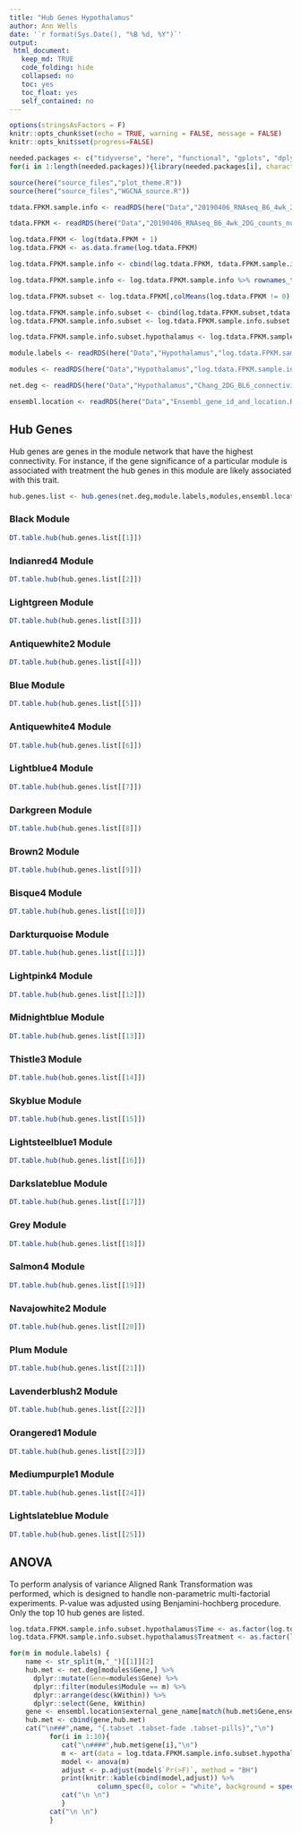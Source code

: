 ```yaml
---
title: "Hub Genes Hypothalamus"
author: Ann Wells
date: '`r format(Sys.Date(), "%B %d, %Y")`'
output:
 html_document:
   keep_md: TRUE
   code_folding: hide
   collapsed: no
   toc: yes
   toc_float: yes
   self_contained: no
---
```


```r
options(stringsAsFactors = F)
knitr::opts_chunk$set(echo = TRUE, warning = FALSE, message = FALSE)
knitr::opts_knit$set(progress=FALSE)

needed.packages <- c("tidyverse", "here", "functional", "gplots", "dplyr", "GeneOverlap", "R.utils", "reshape2","magrittr","data.table", "RColorBrewer","preprocessCore", "ARTool","emmeans", "phia", "gProfileR", "WGCNA", "xtable", "pander", "kableExtra","downloadthis")
for(i in 1:length(needed.packages)){library(needed.packages[i], character.only = TRUE)}

source(here("source_files","plot_theme.R"))
source(here("source_files","WGCNA_source.R"))
```

```r
tdata.FPKM.sample.info <- readRDS(here("Data","20190406_RNAseq_B6_4wk_2DG_counts_phenotypes.RData"))

tdata.FPKM <- readRDS(here("Data","20190406_RNAseq_B6_4wk_2DG_counts_numeric.RData"))

log.tdata.FPKM <- log(tdata.FPKM + 1)
log.tdata.FPKM <- as.data.frame(log.tdata.FPKM)

log.tdata.FPKM.sample.info <- cbind(log.tdata.FPKM, tdata.FPKM.sample.info[,27238:27240])

log.tdata.FPKM.sample.info <- log.tdata.FPKM.sample.info %>% rownames_to_column() %>% filter(rowname != "A113") %>% column_to_rownames()

log.tdata.FPKM.subset <- log.tdata.FPKM[,colMeans(log.tdata.FPKM != 0) > 0.5] 

log.tdata.FPKM.sample.info.subset <- cbind(log.tdata.FPKM.subset,tdata.FPKM.sample.info[,27238:27240])
log.tdata.FPKM.sample.info.subset <- log.tdata.FPKM.sample.info.subset %>% rownames_to_column() %>% filter(rowname != "A113") %>% column_to_rownames()

log.tdata.FPKM.sample.info.subset.hypothalamus <- log.tdata.FPKM.sample.info.subset %>% rownames_to_column() %>% filter(Tissue == "Hypothanamus") %>% column_to_rownames()

module.labels <- readRDS(here("Data","Hypothalamus","log.tdata.FPKM.sample.info.subset.hypothalamus.WGCNA.module.labels.RData"))

modules <- readRDS(here("Data","Hypothalamus","log.tdata.FPKM.sample.info.subset.hypothalamus.WGCNA.module.membership.RData"))

net.deg <- readRDS(here("Data","Hypothalamus","Chang_2DG_BL6_connectivity_hypothalamus.RData"))

ensembl.location <- readRDS(here("Data","Ensembl_gene_id_and_location.RData"))
```

## Hub Genes {.tabset .tabset-fade .tabset-pills}

Hub genes are genes in the module network that have the highest connectivity. For instance, if the gene significance of a particular module is associated with treatment the hub genes in this module are likely associated with this trait.

```r
hub.genes.list <- hub.genes(net.deg,module.labels,modules,ensembl.location)
```

### Black Module
```r
DT.table.hub(hub.genes.list[[1]])
```

### Indianred4 Module
```r
DT.table.hub(hub.genes.list[[2]])
```

### Lightgreen Module
```r
DT.table.hub(hub.genes.list[[3]])
```

### Antiquewhite2 Module
```r
DT.table.hub(hub.genes.list[[4]])
```

### Blue Module
```r
DT.table.hub(hub.genes.list[[5]])
```

### Antiquewhite4 Module
```r
DT.table.hub(hub.genes.list[[6]])
```

### Lightblue4 Module
```r
DT.table.hub(hub.genes.list[[7]])
```

### Darkgreen Module
```r
DT.table.hub(hub.genes.list[[8]])
```

### Brown2 Module
```r
DT.table.hub(hub.genes.list[[9]])
```

### Bisque4 Module
```r
DT.table.hub(hub.genes.list[[10]])
```

### Darkturquoise Module
```r
DT.table.hub(hub.genes.list[[11]])
```

### Lightpink4 Module
```r
DT.table.hub(hub.genes.list[[12]])
```

### Midnightblue Module
```r
DT.table.hub(hub.genes.list[[13]])
```

### Thistle3 Module
```r
DT.table.hub(hub.genes.list[[14]])
```

### Skyblue Module
```r
DT.table.hub(hub.genes.list[[15]])
```

### Lightsteelblue1 Module
```r
DT.table.hub(hub.genes.list[[16]])
```

### Darkslateblue Module
```r
DT.table.hub(hub.genes.list[[17]])
```

### Grey Module
```r
DT.table.hub(hub.genes.list[[18]])
```

### Salmon4 Module
```r
DT.table.hub(hub.genes.list[[19]])
```

### Navajowhite2 Module
```r
DT.table.hub(hub.genes.list[[20]])
```

### Plum Module
```r
DT.table.hub(hub.genes.list[[21]])
```

### Lavenderblush2 Module
```r
DT.table.hub(hub.genes.list[[22]])
```

### Orangered1 Module
```r
DT.table.hub(hub.genes.list[[23]])
```

### Mediumpurple1 Module
```r
DT.table.hub(hub.genes.list[[24]])
```

### Lightslateblue Module
```r
DT.table.hub(hub.genes.list[[25]])
```

## ANOVA {.tabset .tabset-fade .tabset-pills}

To perform analysis of variance Aligned Rank Transformation was performed, which is designed to handle non-parametric multi-factorial experiments. P-value was adjusted using Benjamini-hochberg procedure. Only the top 10 hub genes are listed.

```r
log.tdata.FPKM.sample.info.subset.hypothalamus$Time <- as.factor(log.tdata.FPKM.sample.info.subset.hypothalamus$Time)
log.tdata.FPKM.sample.info.subset.hypothalamus$Treatment <- as.factor(log.tdata.FPKM.sample.info.subset.hypothalamus$Treatment)

for(m in module.labels) {
    name <- str_split(m,"_")[[1]][2]
    hub.met <- net.deg[modules$Gene,] %>%
      dplyr::mutate(Gene=modules$Gene) %>%
      dplyr::filter(modules$Module == m) %>%
      dplyr::arrange(desc(kWithin)) %>%
      dplyr::select(Gene, kWithin)
    gene <- ensembl.location$external_gene_name[match(hub.met$Gene,ensembl.location$ensembl_gene_id)]
    hub.met <- cbind(gene,hub.met)
    cat("\n###",name, "{.tabset .tabset-fade .tabset-pills}","\n")
          for(i in 1:10){
             cat("\n####",hub.met$gene[i],"\n")
             m <- art(data = log.tdata.FPKM.sample.info.subset.hypothalamus, log.tdata.FPKM.sample.info.subset.hypothalamus[,hub.met$Gene[i]] ~ Time*Treatment)
             model <- anova(m)
             adjust <- p.adjust(model$`Pr(>F)`, method = "BH")
             print(knitr::kable(cbind(model,adjust)) %>% 
                      column_spec(8, color = "white", background = spec_color(adjust, end = 0.05, scale_from = c(0,0.05))) %>% kable_styling(bootstrap_options = c("striped", "hover", "responsive")))
             cat("\n \n")
             }
          cat("\n \n")
          }
```